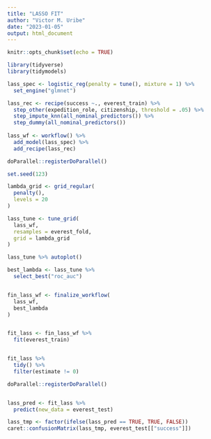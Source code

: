 ```yaml
---
title: "LASSO FIT"
author: "Victor M. Uribe"
date: "2023-01-05"
output: html_document
---
```


```r
knitr::opts_chunk$set(echo = TRUE)
```


```r
library(tidyverse)
library(tidymodels)
```






```r
lass_spec <- logistic_reg(penalty = tune(), mixture = 1) %>% 
  set_engine("glmnet")

lass_rec <- recipe(success ~., everest_train) %>%
  step_other(expedition_role, citizenship, threshold = .05) %>% 
  step_impute_knn(all_nominal_predictors()) %>% 
  step_dummy(all_nominal_predictors())
  
lass_wf <- workflow() %>%
  add_model(lass_spec) %>% 
  add_recipe(lass_rec)
```



```r

doParallel::registerDoParallel()

set.seed(123)

lambda_grid <- grid_regular(
  penalty(),
  levels = 20
)

lass_tune <- tune_grid(
  lass_wf,
  resamples = everest_fold,
  grid = lambda_grid
)

```


```r
lass_tune %>% autoplot()
```



```r

best_lambda <- lass_tune %>% 
  select_best("roc_auc")


fin_lass_wf <- finalize_workflow(
  lass_wf,
  best_lambda
)


fit_lass <- fin_lass_wf %>% 
  fit(everest_train)


fit_lass %>% 
  tidy() %>% 
  filter(estimate != 0)
```








```r
doParallel::registerDoParallel()


lass_pred <- fit_lass %>% 
  predict(new_data = everest_test)  

lass_tmp <- factor(ifelse(lass_pred == TRUE, TRUE, FALSE)) 
caret::confusionMatrix(lass_tmp, everest_test[["success"]])
```









